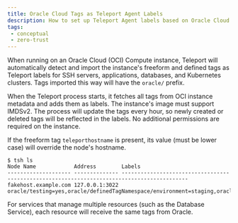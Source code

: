 ```yaml
---
title: Oracle Cloud Tags as Teleport Agent Labels
description: How to set up Teleport Agent labels based on Oracle Cloud tags
tags:
 - conceptual
 - zero-trust
---
```


When running on an Oracle Cloud (OCI) Compute instance, Teleport will
automatically detect and import the instance's freeform and defined tags
as Teleport labels for SSH servers, applications, databases, and Kubernetes clusters.
Tags imported this way will have the `oracle/` prefix.

When the Teleport process starts, it fetches all tags from OCI instance
metadata and adds them as labels. The instance's image must support IMDSv2. 
The process will update the tags every hour, so newly created or deleted tags
will be reflected in the labels. No additional permissions are required on the
instance.

If the freeform tag `teleporthostname` is present, its value (must be lower case)
will override the node's hostname.

```code
$ tsh ls
Node Name            Address        Labels                                                                                                                  
-------------------- -------------- -------------------------------------------------------------------------------------------
fakehost.example.com 127.0.0.1:3022 oracle/testing=yes,oracle/definedTagNamespace/environment=staging,oracle/teleporthostname=fakehost.example.com
```

<Admonition type="note">
  For services that manage multiple resources (such as the Database Service), each resource will receive the
  same tags from Oracle.
</Admonition>
